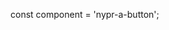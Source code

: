 const component = 'nypr-a-button';

<Meta title="Components/Atoms/Button" component={component} />

<Title />

Buttons are used to trigger actions by clicking or tapping them. They are one of the main components used to control and affect an interface. Without buttons, well, hyperlinks would still be king, and that’d be hell.

### Usage

Use buttons for primary actions on a page (Edit, Add, Save, Engage Time Warp, etc.) Don’t use buttons as navigational elements, use links.  For keyboard navigation, hover states should be used as the button's focus state.

  

## Labels & Icons

Buttons need labels like tires need air. A label is text inside a button that clearly and succinctly indicates the result of clicking that button. A blue button that has the label “Preserve a copy for later retrieval” is all good and dandy but should probably just read “Save”.

Icons can also be used alongside labels to convey more meaning and add visual flair. In some cases (especially in dense or small UI containers) icons can stand on their own, but should be limited to universal functions (i.e. Add, Play, Delete). 

  

## Variations

Radial offers four classes of button spanning a range of hierarchy from bold to subtle.

| Example | Description |
|--|--|
| PRIMARY BUTTON EXAMPLE | **Primary Button** <br /> Primary buttons are reserved for the primary or most important action on a page. And no, every action can’t be the most important action. |
| SECONDARY BUTTON EXAMPLE | **Secondary Button** <br />Secondary buttons are  used for secondary actions on screens. Styles for secondary buttons can vary from brand to brand, but they must be less visually engaging then a primary. The common style for this is an outlined button. |
| FLAT BUTTON EXAMPLE | **Flat Button** <br /> To the untrained eye, flat buttons might look like links. But, because they are buttons, and buttons are always linked to actions, flat buttons are reserved for tertiary, less important, actions (i.e. Cancel, Show Details, Hide). |
| ICON BUTTON EXAMPLE | **Icon Button** <br /> What’s a primary button with an icon, but no label? It’s an icon button. You’ll see these a lot in our audio experiences. Use only when an icon's meaning is unambiguous. |


## States

Buttons in our system have four base states: Default (also called Active), Hover, Pressed, Disabled. Unless a brand has a specific set of colors for Hover and Disabled, use opacity to show state change.
  

## Sizing

Choose buttons sizes according to their parent container and desired visibility. You’ve got four options to choose from. Medium is our default, but there’s also Small, and Large. Buttons sizes affect their icon size, text size, and internal padding.

  

## Accessibility

Button text and background color must meet the WCAG 2.0 contrast standards, requiring a minimum contrast ratio of 3.0.

Icons buttons must contain a label clearly describing the purpose of the control.


## Development Documentation

<Subtitle />

<Description of={component} />




<Preview>
  <Story name="all" height="80px">{{
    template: hbs`
    <NyprAButton>Primary Button</NyprAButton>
    <NyprAButton @blank={{true}}>Text Button</NyprAButton>
    <NyprAButton class='o-button--c-quaternary'>Secondary Button</NyprAButton>
    <NyprAButton class='o-button--sm'>Small Button</NyprAButton>
    <NyprAButton class='o-button--extra'>Extra Button</NyprAButton>
    `
  }}</Story>
</Preview>

<Props of={component} />

<Heading>Primary</Heading>

<Preview withToolbar={true}>
  <Story name="primary" height="80px">{{
    template: hbs`<NyprAButton>Primary Button</NyprAButton>`
  }}</Story>
</Preview>

<Heading>Text</Heading>

<Preview withToolbar={true}>
  <Story name="text" height="80px">{{
    template: hbs`<NyprAButton @blank={{true}}>Text Button</NyprAButton>`
  }}</Story>
</Preview>

<Heading>Secondary</Heading>

<Preview withToolbar={true}>
  <Story name="secondary" height="80px">{{
    template: hbs`<NyprAButton class='o-button--c-quaternary'>Secondary Button</NyprAButton>`
  }}</Story>
</Preview>

<Heading>Small</Heading>

<Preview withToolbar={true}>
  <Story name="small" height="80px">{{
    template: hbs`<NyprAButton class='o-button--sm'>Small Button</NyprAButton>`
  }}</Story>
</Preview>

<Heading>Extra</Heading>

<Preview withToolbar={true}>
  <Story name="extra" height="80px">{{
    template: hbs`<NyprAButton class='o-button--extra'>Extra Button</NyprAButton>`
  }}</Story>
</Preview>
